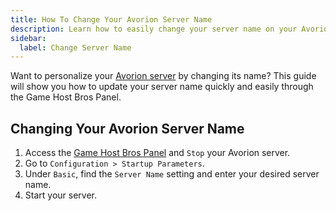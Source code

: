 ```yaml
---
title: How To Change Your Avorion Server Name
description: Learn how to easily change your server name on your Avorion dedicated server. Follow our step-by-step guide to update your hostname.
sidebar:
  label: Change Server Name
---
```


Want to personalize your [Avorion server](https://www.gamehostbros.com/avorion-server-hosting/) by changing its name? This guide will show you how to update your server name quickly and easily through the Game Host Bros Panel.

## Changing Your Avorion Server Name

<Steps>

1. Access the [Game Host Bros Panel](https://panel.gamehostbros.com/) and `Stop` your Avorion server.
2. Go to `Configuration > Startup Parameters`.
3. Under `Basic`, find the `Server Name` setting and enter your desired server name.
4. Start your server.
</Steps>
